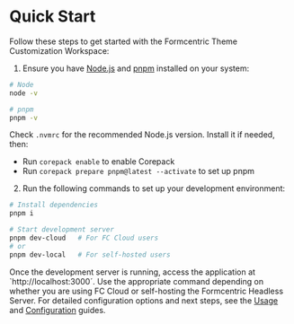 
<Meta title='Getting started/Quick start' />

# Quick Start

Follow these steps to get started with the Formcentric Theme Customization Workspace:

1. Ensure you have [Node.js](https://nodejs.org/) and [pnpm](https://pnpm.io/) installed on your system:

```bash
# Node
node -v

# pnpm
pnpm -v
```
Check `.nvmrc` for the recommended Node.js version. Install it if needed, then:
- Run `corepack enable` to enable Corepack
- Run `corepack prepare pnpm@latest --activate` to set up pnpm

2. Run the following commands to set up your development environment:

```bash
# Install dependencies
pnpm i

# Start development server
pnpm dev-cloud   # For FC Cloud users
# or
pnpm dev-local   # For self-hosted users
```

Once the development server is running, access the application at `http://localhost:3000´. 
Use the appropriate command depending on whether you are using FC Cloud or self-hosting the Formcentric Headless Server.
For detailed configuration options and next steps, see the [Usage](/docs/getting-started-usage--docs) and [Configuration](/docs/getting-started-configuration--docs) guides.
